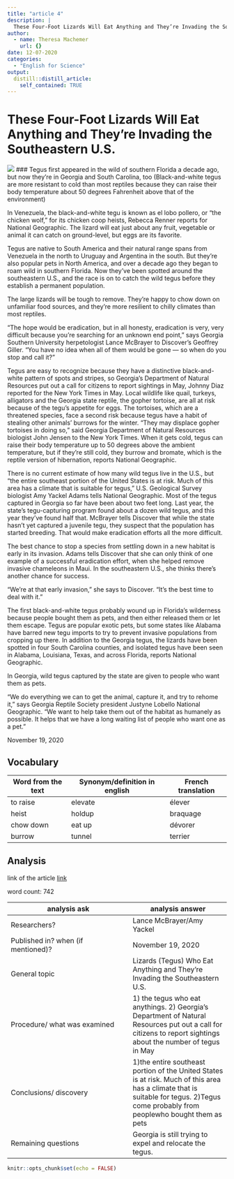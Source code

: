 ```yaml
---
title: "article 4"
description: |
  These Four-Foot Lizards Will Eat Anything and They’re Invading the Southeastern U.S.
author:
  - name: Theresa Machemer
    url: {}
date: 12-07-2020
categories:
  - "English for Science"
output:
  distill::distill_article:
    self_contained: TRUE
---
```


# These Four-Foot Lizards Will Eat Anything and They’re Invading the Southeastern U.S.

![](../image/article 4.jpg)
### Tegus first appeared in the wild of southern Florida a decade ago, but now they’re in Georgia and South Carolina, too
(Black-and-white tegus are more resistant to cold than most reptiles because they can raise their body temperature about 50 degrees Fahrenheit above that of the environment)

In Venezuela, the black-and-white tegu is known as el lobo pollero, or “the chicken wolf,” for its chicken coop heists, Rebecca Renner reports for National Geographic. The lizard will eat just about any fruit, vegetable or animal it can catch on ground-level, but eggs are its favorite.

Tegus are native to South America and their natural range spans from Venezuela in the north to Uruguay and Argentina in the south. But they’re also popular pets in North America, and over a decade ago they began to roam wild in southern Florida. Now they’ve been spotted around the southeastern U.S., and the race is on to catch the wild tegus before they establish a permanent population.

The large lizards will be tough to remove. They’re happy to chow down on unfamiliar food sources, and they’re more resilient to chilly climates than most reptiles.

“The hope would be eradication, but in all honesty, eradication is very, very difficult because you’re searching for an unknown end point,” says Georgia Southern University herpetologist Lance McBrayer to Discover’s Geoffrey Giller. “You have no idea when all of them would be gone — so when do you stop and call it?”

Tegus are easy to recognize because they have a distinctive black-and-white pattern of spots and stripes, so Georgia’s Department of Natural Resources put out a call for citizens to report sightings in May, Johnny Diaz reported for the New York Times in May. Local wildlife like quail, turkeys, alligators and the Georgia state reptile, the gopher tortoise, are all at risk because of the tegu’s appetite for eggs.
The tortoises, which are a threatened species, face a second risk because tegus have a habit of stealing other animals’ burrows for the winter. “They may displace gopher tortoises in doing so,” said Georgia Department of Natural Resources biologist John Jensen to the New York Times.
When it gets cold, tegus can raise their body temperature up to 50 degrees above the ambient temperature, but if they’re still cold, they burrow and bromate, which is the reptile version of hibernation, reports National Geographic.

There is no current estimate of how many wild tegus live in the U.S., but “the entire southeast portion of the United States is at risk. Much of this area has a climate that is suitable for tegus,” U.S. Geological Survey biologist Amy Yackel Adams tells National Geographic.
Most of the tegus captured in Georgia so far have been about two feet long. Last year, the state’s tegu-capturing program found about a dozen wild tegus, and this year they’ve found half that. McBrayer tells Discover that while the state hasn’t yet captured a juvenile tegu, they suspect that the population has started breeding. That would make eradication efforts all the more difficult.

The best chance to stop a species from settling down in a new habitat is early in its invasion. Adams tells Discover that she can only think of one example of a successful eradication effort, when she helped remove invasive chameleons in Maui. In the southeastern U.S., she thinks there’s another chance for success.

“We’re at that early invasion,” she says to Discover. “It’s the best time to deal with it.”

The first black-and-white tegus probably wound up in Florida’s wilderness because people bought them as pets, and then either released them or let them escape. Tegus are popular exotic pets, but some states like Alabama have barred new tegu imports to try to prevent invasive populations from cropping up there. In addition to the Georgia tegus, the lizards have been spotted in four South Carolina counties, and isolated tegus have been seen in Alabama, Louisiana, Texas, and across Florida, reports National Geographic.

In Georgia, wild tegus captured by the state are given to people who want them as pets.

“We do everything we can to get the animal, capture it, and try to rehome it,” says Georgia Reptile Society president Justyne Lobello National Geographic. “We want to help take them out of the habitat as humanely as possible. It helps that we have a long waiting list of people who want one as a pet.”

November 19, 2020

## Vocabulary

 Word from the text | Synonym/definition in english | French translation
------------------- | ------------------------------|-------------------
   to raise       |	               elevate           |	 élever
        heist	    |           holdup              |  braquage
     	   chow down       |            	 eat up           |  dévorer
     	    burrow |      tunnel        |terrier
     	    

## Analysis

link of the article
[link](https://www.smithsonianmag.com/smart-news/these-four-foot-lizards-will-eat-anything-and-theyre-invading-southeastern-us-180976350/?spMailingID=43945578&spJobID=1881605073&spReportId=MTg4MTYwNTA3MwS2&page=2&spUserID=MTA2MTUwMTExMjQ5NAS2)

 word count: 742
 
analysis ask     | analysis answer
---------------- | -------------
Researchers?     | Lance McBrayer/Amy Yackel 
Published in? when (if mentioned)? | November 19, 2020
General topic    | Lizards (Tegus) Who Eat Anything and They’re Invading the Southeastern U.S.
Procedure/ what was examined |1) the tegus who eat anythings. 2) Georgia’s Department of Natural Resources put out a call for citizens to report sightings about the number of tegus in May
Conclusions/ discovery | 1)the entire southeast portion of the United States is at risk. Much of this area has a climate that is suitable for tegus. 2)Tegus come probably from peoplewho bought them as pets
Remaining questions | Georgia is still trying to expel and relocate the tegus.

```r
knitr::opts_chunk$set(echo = FALSE)
```

